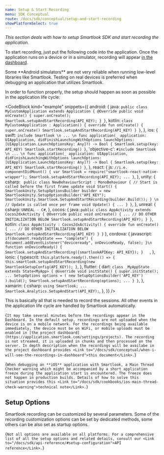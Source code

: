 ```yaml
---
name: Setup & Start Recording
menu: SDK Conceptual
route: /docs/sdk/conceptual/setup-and-start-recording
showPlatformSelect: true
---
```



<Title>Setup & Start Recording</Title>

*This section deals with how to setup Smartlook SDK and start recording the application.*

To start recording, just put the following code into the application. Once the application runs on a device or in a simulator, recording will appear [in the dashboard](https://application.smartlook.com/settings/projects).

<TextBlock kind="important" invisibleOn="ios">
Some **Android simulators** are not very reliable when running low-level libraries like Smartlook. Testing on real devices is preferred when debugging an application that utilizes Smartlook.
</TextBlock>

In order to function properly, the setup should happen as soon as possible in the application life cycle:

<CodeBlock kind="example"
  snippets={{
    android: {
      java: `
public class MyCustomApplication extends Application {
    @Override
    public void onCreate() {
        super.onCreate();
        Smartlook.setupAndStartRecording(API_KEY);
    }
}
      `,
    kotlin: `
class MyCustomApplication : Application() {
    override fun onCreate() {
        super.onCreate()
        Smartlook.setupAndStartRecording(API_KEY)
    }
}
      `,
    },
    ios: {
      swift: `
include Smartlook
\n
...
\n
func application(_ application: UIApplication, didFinishLaunchingWithOptions launchOptions: [UIApplication.LaunchOptionsKey: Any]?) -> Bool {
   Smartlook.setup(key: API_KEY)
   Smartlook.startRecording()
}
      `,
      'objective-c': `
#include Smartlook
\n
...
\n
func application(_ application: UIApplication, didFinishLaunchingWithOptions launchOptions: [UIApplication.LaunchOptionsKey: Any]?) -> Bool {
   Smartlook.setup(key: API_KEY)
   Smartlook.startRecording()
}
      `,
    },
    react: {
      js: `
//i.e.
componentDidMount() {
  var Smartlook = require("smartlook-react-native-wrapper");
  Smartlook.setupAndStartRecording(API_KEY);
  ...
}
`,
    },
    unity: {
      csharp: `
public class NewBehaviourScript : MonoBehaviour
{
    // Start is called before the first frame update
    void Start()
    {
        SmartlookUnity.SetupOptionsBuilder builder = new SmartlookUnity.SetupOptionsBuilder("API_KEY");
        SmartlookUnity.Smartlook.SetupAndStartRecording(builder.Build());
    }
\n
    // Update is called once per frame
    void Update()
    {
        ...
    }
}`,
    },
    unreal: {
      csharp: `
UNREAL - C#
      `,
    },
    cocos: {
      java: `
public class AppActivity extends Cocos2dxActivity {
    @Override
    public void onCreate() {
        ...
        // DO OTHER INITIALIZATION BELOW
        Smartlook.setupAndStartRecording(API_KEY);
    }
}
      `,
      kotlin: `
class AppActivity : Cocos2dxActivity() {
    override fun onCreate() {
        ...
        // DO OTHER INITIALIZATION BELOW
        Smartlook.setupAndStartRecording(API_KEY)
    }
}
      `
   },
   cordova: {
      javascript: `
if(document.readyState === "complete") {
  document.addEventListener("deviceready", onDeviceReady, false);
}\n
function onDeviceReady() {
    Smartlook.setupAndStartRecording({smartlookAPIKey: API_KEY});
}    `,
    },
    ionic: {
      typescrit: `
this.platform.ready().then(() => {
    this.smartlook.setupAndStartRecording(new SmartlookSetupConfig(API_KEY));
}
      `,
    },
   flutter: {
      dart: `
      class _MyAppState extends State<MyApp> {
  @override
  void initState() {
    super.initState();
    ...
    SetupOptions options = (
      new SetupOptionsBuilder('API_KEY')
    ).build();
    Smartlook.setupAndStartRecording(options);
    ...
  }
}
   `,
   },
xamarin: {
      csharp: `
using Smartlook;
...
Smartlook.Analytics.SetupAndStart(API_KEY);
      `,
    },
  }}
/>


This is basically all that is needed to record the sessions. All other events in the application life cycle are handled by Smartlook automatically.

<TextBlock kind="important">{`
  It may take several minutes before the recordings appear in the Dashboard. In the default setup, recordings are not uploaded when the device is on a mobile network. For the recordings being available immediately, the device must be on WiFi, or mobile uploads must be enabled in [the project dashboard](https://application.smartlook.com/settings/projects). The recording is not streamed, it is uploaded in chunks and then processed on the server. In depth description when the recordings will be availabe in the project dashboard provides <Link to="/docs/sdk/conceptual/when-i-will-see-the-recordings-in-dashboard">this document</Link>.
`}</TextBlock>

<TextBlock kind="note" invisibleOn="android">{`
  When debugging an **iOS** application with Smartlook, a Main Thread Checker warning which might be accompanied by a short application freeze during the application start is encountered. The freeze does not happen in production builds. Details of how to solve this situation provides this <Link to="/docs/sdk/cookbooks/ios-main-thread-check-warning">technical note</Link>.
`}</TextBlock>

## Setup Options

Smartlook recording can be customized by several parameters. Some of the recording customization options can be set by dedicated methods, some others can be also set as startup options.

<TextBlock kind="important">{`
Not all options are available on all platforms. For a comprehensive list of all the setup options and related details, consult our <Link to="/docs/sdk/api-reference/#setup-configuration">API reference</Link>.
`}</TextBlock>

